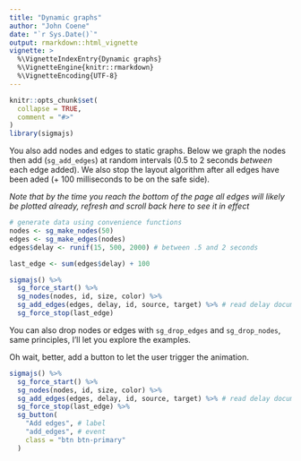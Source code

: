 ```yaml
---
title: "Dynamic graphs"
author: "John Coene"
date: "`r Sys.Date()`"
output: rmarkdown::html_vignette
vignette: >
  %\VignetteIndexEntry{Dynamic graphs}
  %\VignetteEngine{knitr::rmarkdown}
  %\VignetteEncoding{UTF-8}
---
```


```r
knitr::opts_chunk$set(
  collapse = TRUE,
  comment = "#>"
)
library(sigmajs)
```

You also add nodes and edges to static graphs. Below we graph the nodes then add (`sg_add_edges`) at random intervals (0.5 to 2 seconds *between* each edge added). We also stop the layout algorithm after all edges have been aded (+ 100 milliseconds to be on the safe side).

*Note that by the time you reach the bottom of the page all edges will likely be plotted already, refresh and scroll back here to see it in effect*

```r
# generate data using convenience functions
nodes <- sg_make_nodes(50)
edges <- sg_make_edges(nodes)
edges$delay <- runif(15, 500, 2000) # between .5 and 2 seconds

last_edge <- sum(edges$delay) + 100

sigmajs() %>%
  sg_force_start() %>%
  sg_nodes(nodes, id, size, color) %>%
  sg_add_edges(edges, delay, id, source, target) %>% # read delay documentation
  sg_force_stop(last_edge)
```

You can also drop nodes or edges with `sg_drop_edges` and `sg_drop_nodes`, same principles, I'll let you explore the examples.

Oh wait, better, add a button to let the user trigger the animation.

```r
sigmajs() %>%
  sg_force_start() %>%
  sg_nodes(nodes, id, size, color) %>%
  sg_add_edges(edges, delay, id, source, target) %>% # read delay documentation
  sg_force_stop(last_edge) %>% 
  sg_button(
    "Add edges", # label
    "add_edges", # event
    class = "btn btn-primary"
  )
```